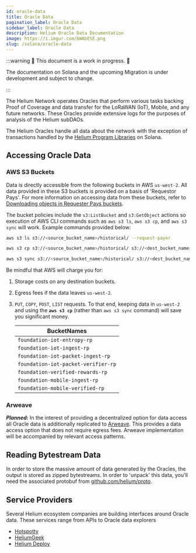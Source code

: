 ```yaml
---
id: oracle-data
title: Oracle Data
pagination_label: Oracle Data
sidebar_label: Oracle Data
description: Helium Oracle Data Documentation
image: https://i.imgur.com/bWAbESE.png
slug: /solana/oracle-data
---
```



:::warning 🚧 This document is a work in progress. 🚧

The documentation on Solana and the upcoming Migration is under development and subject to change.

:::

The Helium Network operates Oracles that perform various tasks backing Proof of Coverage and data
transfer for the LoRaWAN (IoT), Mobile, and any future networks. These Oracles provide extensive
logs for the purposes of analysis of the Helium subDAOs.

The Helium Oracles handle all data about the network with the exception of transactions handled by
the [Helium Program Libraries](https://github.com/helium/helium-program-library) on Solana.

<!--TODO: break out all the data for each, What is the bucket, what data is in each  -->

## Accessing Oracle Data

### AWS S3 Buckets

Data is directly accessible from the following buckets in AWS `us-west-2`. All data provided in
these S3 buckets is provided on a basis of 'Requestor Pays'. For more information on accessing data
from these buckets, refer to
[Downloading objects in Requester Pays buckets](https://docs.aws.amazon.com/AmazonS3/latest/userguide/ObjectsinRequesterPaysBuckets.html).

The bucket policies include the `s3:ListBucket` and `s3:GetObject` actions so execution of AWS CLI
commands such as `aws s3 ls`, `aws s3 cp`, and `aws s3 sync` will work. Example commands provided
below:

```bash
aws s3 ls s3://<source_bucket_name>/historical/ --request-payer
```

```bash
aws s3 cp s3://<source_bucket_name>/historical/ s3://<dest_bucket_name>  --recursive --request-payer
```

```bash
aws s3 sync s3://<source_bucket_name>/historical/ s3://<dest_bucket_name> --request-payer
```

Be mindful that AWS will charge you for:

1. Storage costs on any destination buckets.
2. Egress fees if the data leaves `us-west-2`.
3. `PUT`, `COPY`, `POST`, `LIST` requests. To that end, keeping data in `us-west-2` and using the
   **`aws s3 cp`** (rather than `aws s3 sync` command) will save you significant money.

   | BucketNames                         |
   | ----------------------------------- |
   | `foundation-iot-entropy-rp`         |
   | `foundation-iot-ingest-rp`          |
   | `foundation-iot-packet-ingest-rp`   |
   | `foundation-iot-packet-verifier-rp` |
   | `foundation-verified-rewards-rp`    |
   | `foundation-mobile-ingest-rp`       |
   | `foundation-mobile-verified-rp`     |

### Arweave

_**Planned:**_ In the interest of providing a decentralized option for data access all Oracle data
is additionally replicated to [Arweave](https://www.arweave.org). This provides a data access option
that does not require egress fees. Arweave implementation will be accompanied by relevant access
patterns.

## Reading Bytestream Data

In order to store the massive amount of data generated by the Oracles, the output is stored as
zipped bytestreams. In order to 'unpack' this data, you'll need the associated protobuf from
[github.com/helium/proto](https://github.com/helium/proto).

<!--TODO: list the specific protos used for each file type  -->

## Service Providers

Several Helium ecosystem companies are building interfaces around Oracle data. These services range
from APIs to Oracle data explorers

- [Hotspotty](https://hotspotty.net)
- [HeliumGeek](https://heliumgeek.com)
- [Helium Deploy](https://www.heliumdeploy.io)
